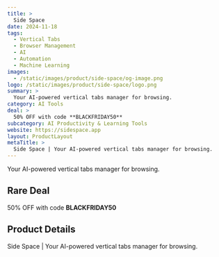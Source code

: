```yaml
---
title: >
  Side Space
date: 2024-11-18
tags:
  - Vertical Tabs
  - Browser Management
  - AI
  - Automation
  - Machine Learning
images:
  - /static/images/product/side-space/og-image.png
logo: /static/images/product/side-space/logo.png
summary: >
  Your AI-powered vertical tabs manager for browsing.
category: AI Tools
deal: >
  50% OFF with code **BLACKFRIDAY50**
subcategory: AI Productivity & Learning Tools
website: https://sidespace.app
layout: ProductLayout
metaTitle: >
  Side Space | Your AI-powered vertical tabs manager for browsing.
---
```

Your AI-powered vertical tabs manager for browsing.

## Rare Deal

50% OFF with code **BLACKFRIDAY50**
## Product Details
Side Space | Your AI-powered vertical tabs manager for browsing.


